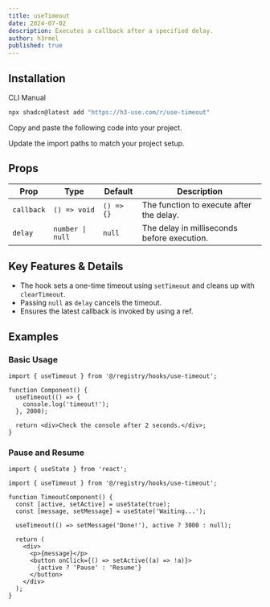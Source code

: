 ```yaml
---
title: useTimeout
date: 2024-07-02
description: Executes a callback after a specified delay.
author: h3rmel
published: true
---
```


<HookPreview name="use-timeout-demo" />

## Installation

<Tabs defaultValue="cli">

<TabsList>
  <TabsTrigger value="cli">CLI</TabsTrigger>
  <TabsTrigger value="manual">Manual</TabsTrigger>
</TabsList>
<TabsContent value="cli">

```bash
npx shadcn@latest add "https://h3-use.com/r/use-timeout"
```

</TabsContent>
<TabsContent value="manual">

<Steps>

<Step>Copy and paste the following code into your project.</Step>

<HookSource name="use-timeout" />

<Step>Update the import paths to match your project setup.</Step>

</Steps>

</TabsContent>

</Tabs>

## Props

| Prop       | Type             | Default    | Description                                 |
| ---------- | ---------------- | ---------- | ------------------------------------------- |
| `callback` | `() => void`     | `() => {}` | The function to execute after the delay.    |
| `delay`    | `number \| null` | `null`     | The delay in milliseconds before execution. |

## Key Features & Details

- The hook sets a one-time timeout using `setTimeout` and cleans up with `clearTimeout`.
- Passing `null` as `delay` cancels the timeout.
- Ensures the latest callback is invoked by using a ref.

## Examples

### Basic Usage

```tsx
import { useTimeout } from '@/registry/hooks/use-timeout';

function Component() {
  useTimeout(() => {
    console.log('timeout!');
  }, 2000);

  return <div>Check the console after 2 seconds.</div>;
}
```

### Pause and Resume

```tsx
import { useState } from 'react';

import { useTimeout } from '@/registry/hooks/use-timeout';

function TimeoutComponent() {
  const [active, setActive] = useState(true);
  const [message, setMessage] = useState('Waiting...');

  useTimeout(() => setMessage('Done!'), active ? 3000 : null);

  return (
    <div>
      <p>{message}</p>
      <button onClick={() => setActive((a) => !a)}>
        {active ? 'Pause' : 'Resume'}
      </button>
    </div>
  );
}
```
